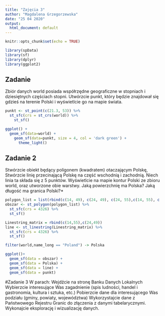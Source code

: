---
title: "Zajęcia 3"
author: "Magdalena Grzegorzewska"
date: "25 04 2020"
output:
  html_document: default
---

```{r setup, include=FALSE}
knitr::opts_chunk$set(echo = TRUE)

library(spData)
library(sf)
library(dplyr)
library(ggplot2)


```

## Zadanie

Zbiór danych world posiada współrzędne geograficzne w stopniach i dziesiętnych częściach stopni. Utwórzcie punkt, który będzie znajdował się gdzieś na terenie Polski i wyświetlcie go na mapie świata.


```{r pressure, echo=FALSE}
punkt <- st_point(c(21.3, 53)) %>% 
  st_sfc(crs = st_crs(world)) %>%
    st_sf()

ggplot() +           
  geom_sf(data=world) +
    geom_sf(data=punkt, size = 4, col = 'dark green') +
      theme_light()

```

## Zadanie 2

Stwórzcie obiekt będący poligonem (kwadratem) otaczającym Polskę,
Stwórzcie linię przecinającą Polskę na część wschodnią i zachodnią. Niech linia ta składa się z 5 punktów.
Wyświetlcie na mapie kontur Polski ze zbioru world, oraz utworzone obie warstwy.
Jaką powierzchnię ma Polska?
Jaką długość ma granica Polski?*


```{r }
polygon_list = list(rbind(c(14, 49), c(24, 49), c(24, 55),c(14, 55), c(14, 49)))
obszar <- st_polygon(polygon_list) %>%
  st_sfc(crs = 4326) %>%
  st_sf()
```

```{r }
Linestring_matrix = rbind(c(14,55),c(24,49))
line <- st_linestring(Linestring_matrix) %>%
  st_sfc(crs = 4326) %>%
  st_sf()
```

```{r }
filter(world,name_long == "Poland") -> Polska

ggplot()+
  geom_sf(data = obszar) +
  geom_sf(data = Polska) +
  geom_sf(data = line) +
  geom_sf(data = punkt)


```

#Zadanie 3
W parach:
Wejdźcie na stronę Banku Danych Lokalnych 
Wybierzcie interesujące Was zagadnienie (spis ludności, handel i gastronomia, kultura i sztuka, etc.)
Pobierzcie dane dla interesującego Was podziału (gminy, powiaty, województwa)
Wykorzystajcie dane z Państwowego Rejestru Granic do złączenia z danymi tabelarycznymi.
Wykonajcie eksplorację i wizualizację danych.

```{r }
 
```
